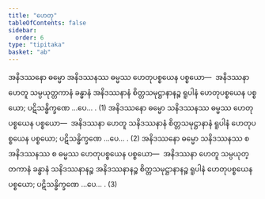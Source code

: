 ```yaml
---
title: "ဟေတု"
tableOfContents: false
sidebar:
  order: 6
type: "tipitaka"
basket: "ab"
---
```



<DynamicBreadcrumb />

<Division number="34">

<Paragraph number="613">
အနိဒဿနော ဓမ္မော အနိဒဿနဿ ဓမ္မဿ ဟေတုပစ္စယေန ပစ္စယော—  အနိဒဿနာ ဟေတူ သမ္ပယုတ္တကာနံ ခန္ဓာနံ အနိဒဿနာနံ စိတ္တသမုဋ္ဌာနာနဉ္စ ရူပါနံ ဟေတုပစ္စယေန ပစ္စယော; ပဋိသန္ဓိက္ခဏေ …ပေ… . (1)
</Paragraph>

<Paragraph number="614">
အနိဒဿနော ဓမ္မော သနိဒဿနဿ ဓမ္မဿ ဟေတုပစ္စယေန ပစ္စယော—  အနိဒဿနာ ဟေတူ သနိဒဿနာနံ စိတ္တသမုဋ္ဌာနာနံ ရူပါနံ ဟေတုပစ္စယေန ပစ္စယော; ပဋိသန္ဓိက္ခဏေ …ပေ… . (2)
</Paragraph>

<Paragraph number="615">
အနိဒဿနော ဓမ္မော သနိဒဿနဿ စ အနိဒဿနဿ စ ဓမ္မဿ ဟေတုပစ္စယေန ပစ္စယော—  အနိဒဿနာ ဟေတူ သမ္ပယုတ္တကာနံ ခန္ဓာနံ သနိဒဿနာနဉ္စ အနိဒဿနာနဉ္စ စိတ္တသမုဋ္ဌာနာနဉ္စ ရူပါနံ ဟေတုပစ္စယေန ပစ္စယော; ပဋိသန္ဓိက္ခဏေ …ပေ… . (3)
</Paragraph>
</Division>